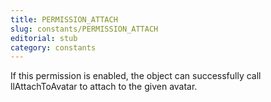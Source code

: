 ```yaml
---
title: PERMISSION_ATTACH
slug: constants/PERMISSION_ATTACH
editorial: stub
category: constants
---
```


<LSLConstant name="PERMISSION_ATTACH"/>

If this permission is enabled, the object can successfully call llAttachToAvatar to attach to the given avatar.

